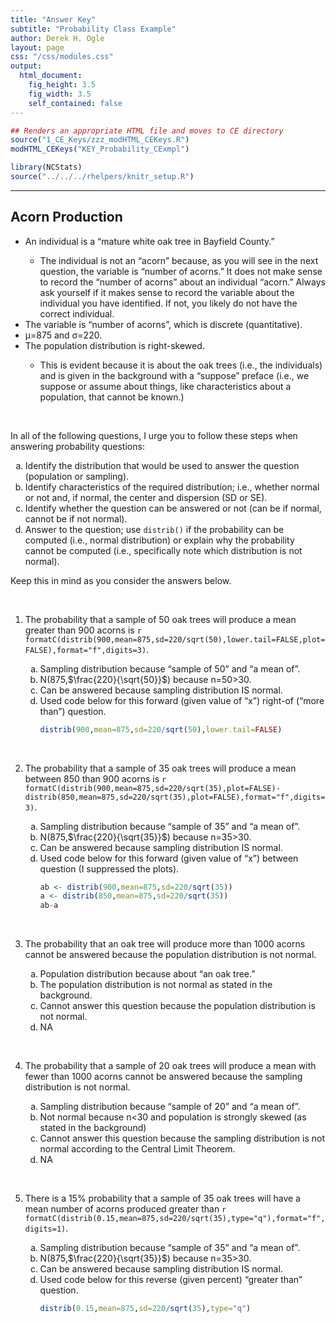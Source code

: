 ```yaml
---
title: "Answer Key"
subtitle: "Probability Class Example"
author: Derek H. Ogle
layout: page
css: "/css/modules.css"
output:
  html_document:
    fig_height: 3.5
    fig_width: 3.5
    self_contained: false
---
```


```r
## Renders an appropriate HTML file and moves to CE directory
source("1_CE_Keys/zzz_modHTML_CEKeys.R")
modHTML_CEKeys("KEY_Probability_CExmpl")
```
```r
library(NCStats)
source("../../../rhelpers/knitr_setup.R")
```

----

## Acorn Production

<ul>
<li>An individual is a "mature white oak tree in Bayfield County."</li>

<div class="alert alert-warning">
<ul>
  <li>The individual is not an "acorn" because, as you will see in the next question, the variable is "number of acorns." It does not make sense to record the "number of acorns" about an individual "acorn." Always ask yourself if it makes sense to record the variable about the individual you have identified. If not, you likely do not have the correct individual.</li>
</ul>
</div>
  
<li>The variable is "number of acorns", which is discrete (quantitative).</li>
<li>&mu;=875 and &sigma;=220.</li>
<li>The population distribution is right-skewed.</li>

<div class="alert alert-warning">
<ul>
  <li>This is evident because it is about the oak trees (i.e., the individuals) and is given in the background with a "suppose" preface (i.e., we suppose or assume about things, like characteristics about a population, that cannot be known.)</li>
</ul>
</div>
</ul>

&nbsp;

<div class="alert alert-success">
In all of the following questions, I urge you to follow these steps when answering probability questions:
<ol type="a">
  <li>Identify the distribution that would be used to answer the question (population or sampling).</li>
  <li>Identify characteristics of the required distribution; i.e., whether normal or not and, if normal, the center and dispersion (SD or SE).</li>
  <li>Identify whether the question can be answered or not (can be if normal, cannot be if not normal).</li>
  <li>Answer to the question; use <code>distrib()</code> if the probability can be computed (i.e., normal distribution) or explain why the probability cannot be computed (i.e., specifically note which distribution is not normal).</li>
</ol>
Keep this in mind as you consider the answers below.
</div>

&nbsp;

<ol>
<li>The probability that a sample of 50 oak trees will produce a mean greater than 900 acorns is `r formatC(distrib(900,mean=875,sd=220/sqrt(50),lower.tail=FALSE,plot=FALSE),format="f",digits=3)`.</li>
<ol type="a">
<li>Sampling distribution because "sample of 50" and "a mean of".</li>
<li>N(875,$\frac{220}{\sqrt{50}}$) because n=50>30.</li>
<li>Can be answered because sampling distribution IS normal.</li>
<li>Used code below for this forward (given value of "x") right-of ("more than") question.</li>
```r
distrib(900,mean=875,sd=220/sqrt(50),lower.tail=FALSE)
```
</ol>
</ol>

<br>

<ol start="2">
<li>The probability that a sample of 35 oak trees will produce a mean between 850 than 900 acorns is `r formatC(distrib(900,mean=875,sd=220/sqrt(35),plot=FALSE)-distrib(850,mean=875,sd=220/sqrt(35),plot=FALSE),format="f",digits=3)`.</li>
<ol type="a">
<li>Sampling distribution because "sample of 35" and "a mean of".</li>
<li>N(875,$\frac{220}{\sqrt{35}}$) because n=35>30.</li>
<li>Can be answered because sampling distribution IS normal.</li>
<li>Used code below for this forward (given value of "x") between question (I suppressed the plots).</li>
```r
ab <- distrib(900,mean=875,sd=220/sqrt(35))
a <- distrib(850,mean=875,sd=220/sqrt(35))
ab-a
```
</ol>
</ol>

<br>

<ol start="3">
<li>The probability that an oak tree will produce more than 1000 acorns cannot be answered because the population distribution is not normal.</li>
<ol type="a">
<li>Population distribution because about "an oak tree."</li>
<li>The population distribution is not normal as stated in the background.</li>
<li>Cannot answer this question because the population distribution is not normal.</li>
<li>NA</li>
</ol>
</ol>

<br>

<ol start="4">
<li>The probability that a sample of 20 oak trees will produce a mean with fewer than 1000 acorns cannot be answered because the sampling distribution is not normal.</li>
<ol type="a">
<li>Sampling distribution because "sample of 20" and "a mean of".</li>
<li>Not normal because n<30 and population is strongly skewed (as stated in the background)</li>
<li>Cannot answer this question because the sampling distribution is not normal according to the Central Limit Theorem.</li>
<li>NA</li>
</ol>
</ol>

<br>

<ol start="5">
<li>There is a 15% probability that a sample of 35 oak trees will have a mean number of acorns produced greater than `r formatC(distrib(0.15,mean=875,sd=220/sqrt(35),type="q"),format="f",digits=1)`.</li>
<ol type="a">
<li>Sampling distribution because "sample of 35" and "a mean of".</li>
<li>N(875,$\frac{220}{\sqrt{35}}$) because n=35>30.</li>
<li>Can be answered because sampling distribution IS normal.</li>
<li>Used code below for this reverse (given percent) "greater than" question.</li>
```r
distrib(0.15,mean=875,sd=220/sqrt(35),type="q")
```
</ol>
</ol>

